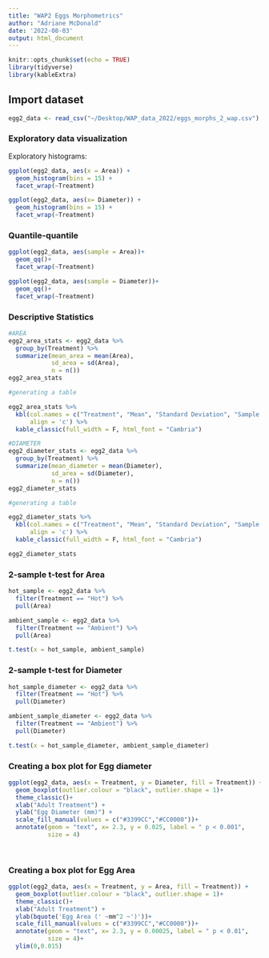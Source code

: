 ```yaml
---
title: "WAP2 Eggs Morphometrics"
author: "Adriane McDonald"
date: '2022-08-03'
output: html_document
---
```


```r
knitr::opts_chunk$set(echo = TRUE)
library(tidyverse)
library(kableExtra)
```

## Import dataset

```r
egg2_data <- read_csv("~/Desktop/WAP_data_2022/eggs_morphs_2_wap.csv")
```

### Exploratory data visualization

Exploratory histograms: 

```r
ggplot(egg2_data, aes(x = Area)) +
  geom_histogram(bins = 15) +
  facet_wrap(~Treatment)

ggplot(egg2_data, aes(x= Diameter)) +
  geom_histogram(bins = 15) +
  facet_wrap(~Treatment)

```

### Quantile-quantile

```r
ggplot(egg2_data, aes(sample = Area))+
  geom_qq()+
  facet_wrap(~Treatment)

ggplot(egg2_data, aes(sample = Diameter))+
  geom_qq()+
  facet_wrap(~Treatment)
```

### Descriptive Statistics 

```r
#AREA
egg2_area_stats <- egg2_data %>%
  group_by(Treatment) %>%
  summarize(mean_area = mean(Area),
            sd_area = sd(Area),
            n = n())
egg2_area_stats

#generating a table

egg2_area_stats %>%
  kbl(col.names = c("Treatment", "Mean", "Standard Deviation", "Sample Size"),
      align = 'c') %>%
  kable_classic(full_width = F, html_font = "Cambria")

#DIAMETER
egg2_diameter_stats <- egg2_data %>%
  group_by(Treatment) %>%
  summarize(mean_diameter = mean(Diameter),
            sd_area = sd(Diameter),
            n = n())
egg2_diameter_stats

#generating a table

egg2_diameter_stats %>%
  kbl(col.names = c("Treatment", "Mean", "Standard Deviation", "Sample Size"),
      align = 'c') %>%
  kable_classic(full_width = F, html_font = "Cambria")

egg2_diameter_stats

```


### 2-sample t-test for Area

```r
hot_sample <- egg2_data %>%
  filter(Treatment == "Hot") %>%
  pull(Area)

ambient_sample <- egg2_data %>%
  filter(Treatment == "Ambient") %>%
  pull(Area)

t.test(x = hot_sample, ambient_sample)
```

### 2-sample t-test for Diameter

```r
hot_sample_diameter <- egg2_data %>%
  filter(Treatment == "Hot") %>%
  pull(Diameter)

ambient_sample_diameter <- egg2_data %>%
  filter(Treatment == "Ambient") %>%
  pull(Diameter)

t.test(x = hot_sample_diameter, ambient_sample_diameter)
```


### Creating a box plot for Egg diameter

```r
ggplot(egg2_data, aes(x = Treatment, y = Diameter, fill = Treatment)) +
  geom_boxplot(outlier.colour = "black", outlier.shape = 1)+
  theme_classic()+
  xlab("Adult Treatment") +
  ylab("Egg Diameter (mm)") +
  scale_fill_manual(values = c("#3399CC","#CC0000"))+
  annotate(geom = "text", x= 2.3, y = 0.025, label = " p < 0.001",
           size = 4)
  
  
```

### Creating a box plot for Egg Area

```r

ggplot(egg2_data, aes(x = Treatment, y = Area, fill = Treatment)) +
  geom_boxplot(outlier.colour = "black", outlier.shape = 1)+
  theme_classic()+
  xlab("Adult Treatment") +
  ylab(bquote('Egg Area (' ~mm^2 ~')'))+
  scale_fill_manual(values = c("#3399CC","#CC0000"))+
  annotate(geom = "text", x= 2.3, y = 0.00025, label = " p < 0.01",
           size = 4)+
  ylim(0,0.015)
  
```

